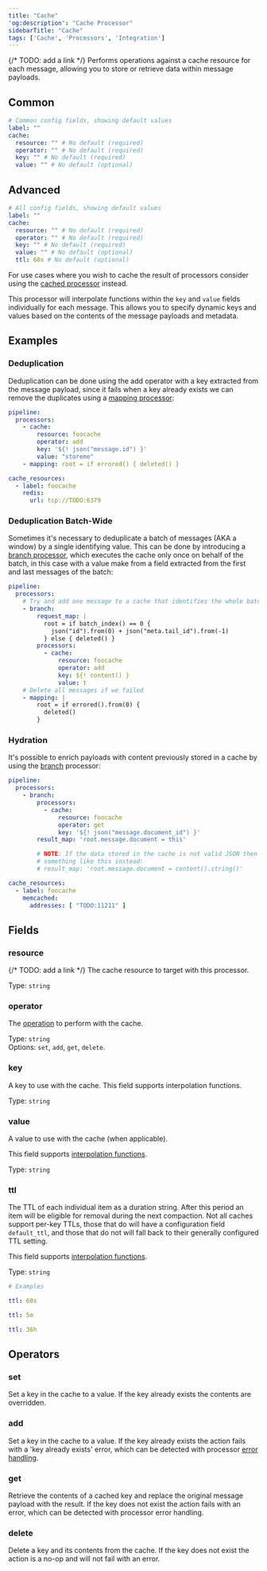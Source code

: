 ```yaml
---
title: "Cache"
'og:description': "Cache Processor"
sidebarTitle: "Cache"
tags: ['Cache', 'Processors', 'Integration']
---
```


{/* TODO: add a link */}
Performs operations against a cache resource for each message, allowing you to store or retrieve data within message payloads.

## Common

```yml
# Common config fields, showing default values
label: ""
cache:
  resource: "" # No default (required)
  operator: "" # No default (required)
  key: "" # No default (required)
  value: "" # No default (optional)
```

## Advanced
```yml
# All config fields, showing default values
label: ""
cache:
  resource: "" # No default (required)
  operator: "" # No default (required)
  key: "" # No default (required)
  value: "" # No default (optional)
  ttl: 60s # No default (optional)
```

For use cases where you wish to cache the result of processors consider using the [cached processor](/product-stack/tyk-streaming/configuration/processors/cached) instead.

This processor will interpolate functions within the `key` and `value` fields individually for each message. This allows you to specify dynamic keys and values based on the contents of the message payloads and metadata.

## Examples

### Deduplication

Deduplication can be done using the add operator with a key extracted from the message payload, since it fails when a key already exists we can remove the duplicates using a [mapping processor](/product-stack/tyk-streaming/configuration/processors/mapping):

```yaml
pipeline:
  processors:
    - cache:
        resource: foocache
        operator: add
        key: '${! json("message.id") }'
        value: "storeme"
    - mapping: root = if errored() { deleted() }

cache_resources:
  - label: foocache
    redis:
      url: tcp://TODO:6379
```

### Deduplication Batch-Wide

Sometimes it's necessary to deduplicate a batch of messages (AKA a window) by a single identifying value. This can be done by introducing a [branch processor](/product-stack/tyk-streaming/configuration/processors/branch), which executes the cache only once on behalf of the batch, in this case with a value make from a field extracted from the first and last messages of the batch:

```yaml
pipeline:
  processors:
    # Try and add one message to a cache that identifies the whole batch
    - branch:
        request_map: |
          root = if batch_index() == 0 {
            json("id").from(0) + json("meta.tail_id").from(-1)
          } else { deleted() }
        processors:
          - cache:
              resource: foocache
              operator: add
              key: ${! content() }
              value: t
    # Delete all messages if we failed
    - mapping: |
        root = if errored().from(0) {
          deleted()
        }
```

### Hydration

It's possible to enrich payloads with content previously stored in a cache by using the [branch](/product-stack/tyk-streaming/configuration/processors/branch) processor:

```yaml
pipeline:
  processors:
    - branch:
        processors:
          - cache:
              resource: foocache
              operator: get
              key: '${! json("message.document_id") }'
        result_map: 'root.message.document = this'

        # NOTE: If the data stored in the cache is not valid JSON then use
        # something like this instead:
        # result_map: 'root.message.document = content().string()'

cache_resources:
  - label: foocache
    memcached:
      addresses: [ "TODO:11211" ]
```

## Fields

### resource
{/* TODO: add a link */}
The cache resource to target with this processor.


Type: `string`

### operator

The [operation](#operators) to perform with the cache.


Type: `string`  
Options: `set`, `add`, `get`, `delete`.

### key

A key to use with the cache.
This field supports interpolation functions.


Type: `string`

### value

A value to use with the cache (when applicable).

This field supports [interpolation functions](/product-stack/tyk-streaming/configuration/common-configuration/interpolation#bloblang-queries).


Type: `string`

### ttl

The TTL of each individual item as a duration string. After this period an item will be eligible for removal during the next compaction. Not all caches support per-key TTLs, those that do will have a configuration field `default_ttl`, and those that do not will fall back to their generally configured TTL setting.

This field supports [interpolation functions](/product-stack/tyk-streaming/configuration/common-configuration/interpolation#bloblang-queries).


Type: `string`  

```yml
# Examples

ttl: 60s

ttl: 5m

ttl: 36h
```

## Operators

### set

Set a key in the cache to a value. If the key already exists the contents are
overridden.

### add

Set a key in the cache to a value. If the key already exists the action fails
with a 'key already exists' error, which can be detected with processor [error handling](/product-stack/tyk-streaming/configuration/common-configuration/error-handling).

### get

Retrieve the contents of a cached key and replace the original message payload
with the result. If the key does not exist the action fails with an error, which
can be detected with processor error handling.

### delete

Delete a key and its contents from the cache.  If the key does not exist the
action is a no-op and will not fail with an error.
